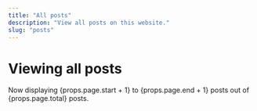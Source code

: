 ```yaml
---
title: "All posts"
description: "View all posts on this website."
slug: "posts"
---
```



<div class="typography">

# Viewing all posts

Now displaying {props.page.start + 1} to {props.page.end + 1} posts out of {props.page.total} posts.

</div>

<Archive class="mb-4 md:mb-12" page={props.page} />
